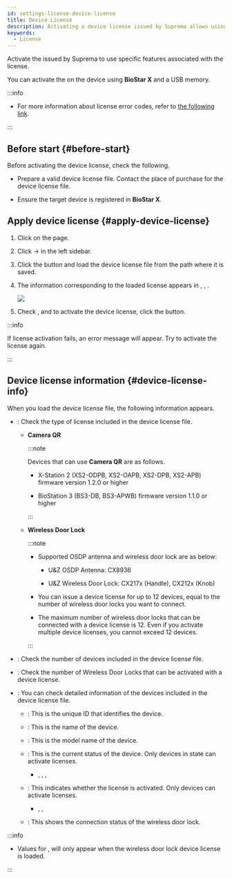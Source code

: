 ```yaml
---
id: settings-license-device-license
title: Device License
description: Activating a device license issued by Suprema allows using specific features corresponding to the license.
keywords:
  - License
---
```


Activate the <Cmd sid="setting.server.license.device" product='2' /> issued by Suprema to use specific features associated with the license.

You can activate the <Cmd sid="setting.server.license.device" product='2' /> on the device using **BioStar X** and a USB memory.

:::info


<DocumentA />

* For more information about license error codes, refer to [the following link](https://reprisesoftware.com/docs/isv/appendix/appendix-b-rlm-status-values.html).

:::

## Before start {#before-start}

Before activating the device license, check the following.

* Prepare a valid device license file. Contact the place of purchase for the device license file.

* Ensure the target device is registered in **BioStar X**.

## Apply device license {#apply-device-license}

1. Click <Cmd sid='shell.header.setting' /> on the <Cmd sid='shell.header.launcher' /> page.

2. Click <Cmd sid='setting.menu.license.root' /> → <Cmd sid="setting.server.license.device" product='2' /> in the left sidebar.

3. Click the <Cmd sid="user.list.csvImport.browse" product='2' /> button and load the device license file from the path where it is saved.

4. The information corresponding to the loaded license appears in <Cmd sid="setting.server.license.name" product='2' />, <Cmd sid="setting.server.license.device.count" product='2' />, <Cmd sid="setting.server.license.device.list" product='2' />.

   <Image src='/img/biostarx-settings-license-device-license.png' className='none' />

5. Check <Cmd sid="setting.server.license.device.list" product='2' />, and to activate the device license, click the <Cmd sid="setting.server.license.button.activate" product='2' /> button.

:::info

If license activation fails, an error message will appear. Try to activate the license again.

:::

## Device license information {#device-license-info}

When you load the device license file, the following information appears.

* <Cmd sid="setting.server.license.name" product='2' />: Check the type of license included in the device license file.

  * **Camera QR**

    :::note

    Devices that can use **Camera QR** are as follows.

    * X-Station 2 (XS2-ODPB, XS2-OAPB, XS2-DPB, XS2-APB) firmware version 1.2.0 or higher

    * BioStation 3 (BS3-DB, BS3-APWB) firmware version 1.1.0 or higher

    :::

  * **Wireless Door Lock**

    :::note

    * Supported OSDP antenna and wireless door lock are as below:

      * U&Z OSDP Antenna: CX8936

      * U&Z Wireless Door Lock: CX217x (Handle), CX212x (Knob)

    * You can issue a device license for up to 12 devices, equal to the number of wireless door locks you want to connect.

    * The maximum number of wireless door locks that can be connected with a device license is 12. Even if you activate multiple device licenses, you cannot exceed 12 devices.

    :::

* <Cmd sid="setting.server.license.device.count" product='2' />: Check the number of devices included in the device license file.

* <Cmd sid="setting.server.license.device.licenseCount" product='2' />: Check the number of Wireless Door Locks that can be activated with a device license.

* <Cmd sid="setting.server.license.device.list" product='2' />: You can check detailed information of the devices included in the device license file.

  * <Cmd sid="setting.server.license.device.id" product='2' />: This is the unique ID that identifies the device.

  * <Cmd sid="setting.server.license.device.name" product='2' />: This is the name of the device.

  * <Cmd sid="setting.server.license.device.product" product='2' />: This is the model name of the device.

  * <Cmd sid="setting.server.license.device.status" product='2' />: This is the current status of the device. Only devices in <Cmd sid="setting.server.license.device.list.normal" product='2' /> state can activate licenses.

    * <Cmd sid="setting.server.license.device.list.normal" product='2' />, <Cmd sid="setting.server.license.device.list.disconnected" product='2' />, <Cmd sid="setting.server.license.device.list.notSupported" product='2' />, <Cmd sid="setting.server.license.device.list.unregistered" product='2' />

  * <Cmd sid="setting.server.license.status" product='2' />: This indicates whether the license is activated. Only <Cmd sid="setting.server.license.device.list.notActivated" product='2' /> devices can activate licenses.

    * <Cmd sid="setting.server.license.device.list.notActivated" product='2' />, <Cmd sid="setting.server.license.device.list.activated" product='2' />, <Cmd sid="setting.server.license.device.list.na" product='2' />

  * <Cmd sid="setting.server.license.device.activatedCount" product='2' />: This shows the connection status of the wireless door lock.

:::info

* Values for <Cmd sid="setting.server.license.device.licenseCount" product='2' />, <Cmd sid="setting.server.license.device.activatedCount" product='2' /> will only appear when the wireless door lock device license is loaded.

:::
